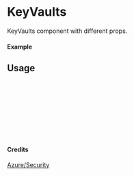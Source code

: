 
<Meta of={KeyVaults} title="Azure/Security/KeyVaults" />

# KeyVaults

KeyVaults component with different props.

#### Example

<Canvas of={KeyVaults.Primary} />

## Usage

```ts
import { KeyVaults } from "yadl-ui";

const Example = () => {
  return (
      <KeyVaults />
  );
};

export default Example;
```

#### Credits
[Azure/Security](https://learn.microsoft.com/en-us/azure/architecture/icons/)

